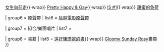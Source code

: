 {{Navbox Musical artist
| name = 陳珊妮
| title = [[陳珊妮]]
| background = solo_singer
| bodyclass  = hlist

| group1 = 錄音室專輯
| list1  = 
*[[華盛頓砍倒櫻桃樹]] (1994)
*[[乘噴射機離去]] (1995)
*[[四季末的唱遊]] (1996)
*[[我從來不是幽默的女生]] (1999)
*[[完美的呻吟]] (2000)
*[[後來我們都哭了]] (2004)
*[[如果有一件事是重要的]] (2008)
*[[如果有一件事是重要的|What If It Matters]] (2009)
*[[I Love You, John]] (2011)
*[[低調人生]] (2013)
*[[如同悲傷被下載了兩次]] (2015)
*[[戰神卡爾迪亞]] (2017)

| group2 = 現場錄音專輯
| list2  = 
*[[1997 Live 當壞人還沒變壞的晚上,在女巫店]] (1998)
*[[貳零零壹現場作品限量版]] (2002)
*[[貳零零參現場作品限量版]] (2004)
*[[美中毒極限定演唱會]] (2005)

| group3 = 單曲
| list3  = 
*[[美中毒]] (2004)
*[[雙陳記]] (2009)
*[[01 2012生日趴限定單曲]] (2012)

| group4 = 精選集
| list4  = 
*[[不能忽略陳珊妮 1994-1997作品精選]] (1998)

| group5 = 合輯
| list5  = {{nowrap begin}}[[友善的狗9大創作藝人]]{{·wrap}} [[女生向前走]]{{·wrap}} [[Pretty Happy & Gay]]{{·wrap}} [[IS #1 (專輯)|IS #1]]{{·wrap}} [[甜蜜的負荷]]{{nowrap end}}

| group6 = 原聲帶
| list6  = {{nowrap begin}}[[艋舺電影原聲帶]]{{nowrap end}}

| group7 = 組合/樂團唱片
| list7 = {{Navbox musical artist|border=child
| group1 = [[拜金小姐]]
| list1 = 
* [[拜金小姐 (2004年專輯)|拜金小姐]] (2004)
* [[拜金小姐 (2005年專輯)|拜金小姐 2005]] (2005)
| group2 = 19
| list2 = 
* [[19 (組合專輯)|19]]}}

| group8 = 書籍
| list8  = {{nowrap begin}}[[還好陳珊妮的書]]{{·wrap}} [[Gloomy Sunday Rosy]]畫冊{{nowrap end}}
}}<noinclude>